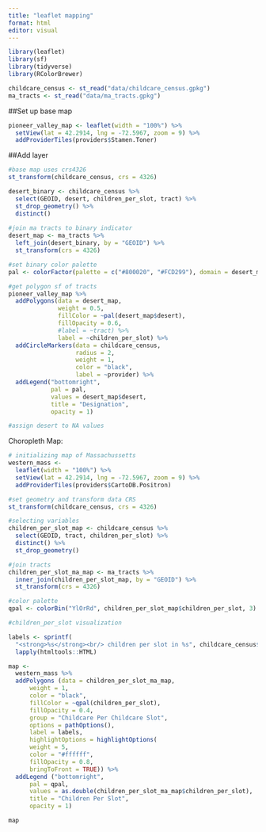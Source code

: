 ```yaml
---
title: "leaflet mapping"
format: html
editor: visual
---
```


```r
library(leaflet)
library(sf)
library(tidyverse)
library(RColorBrewer)
```

```r
childcare_census <- st_read("data/childcare_census.gpkg")
ma_tracts <- st_read("data/ma_tracts.gpkg")
```

##Set up base map

```r
pioneer_valley_map <- leaflet(width = "100%") %>%
  setView(lat = 42.2914, lng = -72.5967, zoom = 9) %>%
  addProviderTiles(providers$Stamen.Toner)
```

##Add layer

```r
#base map uses crs4326
st_transform(childcare_census, crs = 4326)

desert_binary <- childcare_census %>% 
  select(GEOID, desert, children_per_slot, tract) %>% 
  st_drop_geometry() %>% 
  distinct()
  
#join ma tracts to binary indicator
desert_map <- ma_tracts %>% 
  left_join(desert_binary, by = "GEOID") %>% 
  st_transform(crs = 4326)

#set binary color palette
pal <- colorFactor(palette = c("#800020", "#FCD299"), domain = desert_map$desert)

#get polygon sf of tracts
pioneer_valley_map %>% 
  addPolygons(data = desert_map, 
              weight = 0.5, 
              fillColor = ~pal(desert_map$desert), 
              fillOpacity = 0.6, 
              #label = ~tract) %>% 
              label = ~children_per_slot) %>% 
  addCircleMarkers(data = childcare_census,
                   radius = 2,
                   weight = 1,
                   color = "black",
                   label = ~provider) %>%
  addLegend("bottomright", 
            pal = pal,
            values = desert_map$desert,
            title = "Designation",
            opacity = 1)

#assign desert to NA values
```

Choropleth Map: 

```r

# initializing map of Massachussetts
western_mass <- 
  leaflet(width = "100%") %>% 
  setView(lat = 42.2914, lng = -72.5967, zoom = 9) %>%
  addProviderTiles(providers$CartoDB.Positron) 

#set geometry and transform data CRS
st_transform(childcare_census, crs = 4326)

#selecting variables 
children_per_slot_map <- childcare_census %>% 
  select(GEOID, tract, children_per_slot) %>%
  distinct() %>%
  st_drop_geometry()

#join tracts 
children_per_slot_ma_map <- ma_tracts %>% 
  inner_join(children_per_slot_map, by = "GEOID") %>% 
  st_transform(crs = 4326)

#color palette
qpal <- colorBin("YlOrRd", children_per_slot_map$children_per_slot, 3)

#children_per_slot visualization 

labels <- sprintf(
  "<strong>%s</strong><br/> children per slot in %s", childcare_census$children_per_slot, childcare_census$tract) %>% 
  lapply(htmltools::HTML)

map <-   
  western_mass %>% 
  addPolygons (data = children_per_slot_ma_map, 
      weight = 1, 
      color = "black",
      fillColor = ~qpal(children_per_slot),
      fillOpacity = 0.4, 
      group = "Childcare Per Childcare Slot", 
      options = pathOptions(),
      label = labels,
      highlightOptions = highlightOptions(
      weight = 5,
      color = "#ffffff",
      fillOpacity = 0.8,
      bringToFront = TRUE)) %>% 
  addLegend ("bottomright", 
      pal = qpal, 
      values = as.double(children_per_slot_ma_map$children_per_slot),
      title = "Children Per Slot",
      opacity = 1)

map
```
